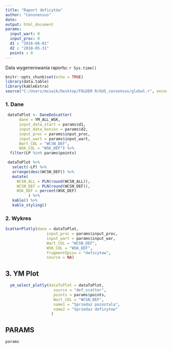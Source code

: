 ```yaml
---
title: "Raport deficytów"
author: "Consnensus"
date:
output: html_document
params:
  input_wart: 0
  input_proc: 0
  d1 : "2016-06-01"
  d2 : "2018-05-31"
  points : 0
---
```


Data wygenerowania raportu: `r Sys.time()`

```r
knitr::opts_chunk$set(echo = TRUE)
library(data.table)
library(kableExtra)
source("C:/Users/msiwik/Desktop/FOLDER R/GUI_consensus/global.r", encoding = "UTF-8")
```


### 1. Dane
```r

 dataToPlot <- DaneDoScatter(
      dane = YM_ALL_WSK,
      input_data_start = params$d1,
      input_data_koniec = params$d2,
      input_proc = params$input_proc,
      input_wart = params$input_wart,
      Wart_COL = "WCSN_DEF",
      WSK_COL = "WSK_DEF") %>%
  filter(LP %in% params$points)

 dataToPlot %>%
   select(-LP) %>%
   arrange(desc(WCSN_DEF)) %>%
   mutate(
     WCSN_ALL = PLN(round(WCSN_ALL)),
     WCSN_DEF = PLN(round(WCSN_DEF)),
     WSK_DEF = percent(WSK_DEF)
          ) %>%
   kable() %>%
   kable_styling()

```



### 2. Wykres
```r

ScatterPlotly(dane = dataToPlot,
                  input_proc = params$input_proc,
                  input_wart = params$input_war,
                  Wart_COL = "WCSN_DEF",
                  WSK_COL = "WSK_DEF",
                  fragmentOpisu = "deficytow",
                  source = NA)

```


## 3. YM Plot
```r


  ym_select_plotly(dataToPlot = dataToPlot,
                     source = "def_scatter",
                     points = params$points,
                     Wart_COL = "WCSN_DEF",
                     name1 = "Sprzedaz pozostala",
                     name2 = "Sprzedaz deficytow"
                    )


```


## PARAMS
```r
params

```

